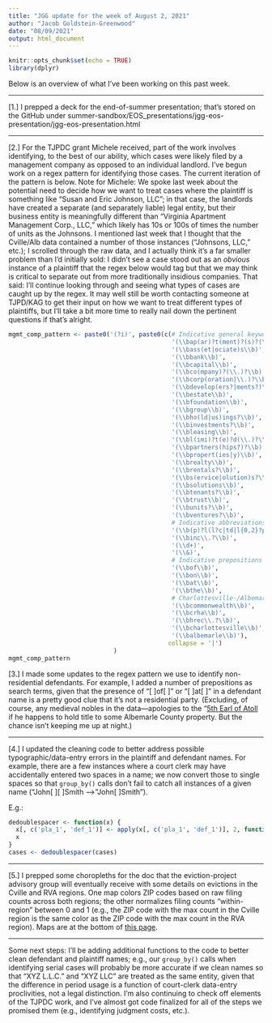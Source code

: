 ```yaml
---
title: "JGG update for the week of August 2, 2021"
author: "Jacob Goldstein-Greenwood"
date: "08/09/2021"
output: html_document
---
```


```r
knitr::opts_chunk$set(echo = TRUE)
library(dplyr)
```

Below is an overview of what I've been working on this past week.

---

[1.] I prepped a deck for the end-of-summer presentation; that's stored on the GitHub under summer-sandbox/EOS_presentations/jgg-eos-presentation/jgg-eos-presentation.html

---

[2.] For the TJPDC grant Michele received, part of the work involves identifying, to the best of our ability, which cases were likely filed by a management company as opposed to an individual landlord. I've begun work on a regex pattern for identifying those cases. The current iteration of the pattern is below. Note for Michele: We spoke last week about the potential need to decide how we want to treat cases where the plaintiff is something like "Susan and Eric Johnson, LLC"; in that case, the landlords have created a separate (and separately liable) legal entity, but their business entity is meaningfully different than "Virginia Apartment Management Corp., LLC," which likely has 10s or 100s of times the number of units as the Johnsons. I mentioned last week that I thought that the Cville/Alb data contained a number of those instances ("Johnsons, LLC," etc.); I scrolled through the raw data, and I actually think it's a far smaller problem than I'd initially sold: I didn't see a case stood out as an *obvious* instance of a plaintiff  that the regex below would tag but that we may think is critical to separate out from more traditionally insidious companies. That said: I'll continue looking through and seeing what types of cases are caught up by the regex. It may well still be worth contacting someone at TJPD/KAG to get their input on how we want to treat different types of plaintiffs, but I'll take a bit more time to really nail down the pertinent questions if that's alright.

```r
mgmt_comp_pattern <- paste0('(?i)', paste0(c(# Indicative general keywords
                                             '(\\bap(ar)?t(ment)?(s)?(\\.)?\\b)',
                                             '(\\bass(et|ociate)s\\b)',
                                             '(\\bbank\\b)',
                                             '(\\bcapital\\b)',
                                             '(\\bco(mpany)?(\\.)?\\b)',
                                             '(\\bcorp(oration|\\.)?\\b)',
                                             '(\\bdevelop(ers?|ments?)\\b)',
                                             '(\\bestate\\b)',
                                             '(\\bfoundation\\b)',
                                             '(\\bgroup\\b)',
                                             '(\\bho(ld|us)ings?\\b)',
                                             '(\\binvestments?\\b)',
                                             '(\\bleasing\\b)',
                                             '(\\bl(imi)?t(e)?d(\\.)?\\b)',
                                             '(\\bpartners(hips?)?\\b)',
                                             '(\\bpropert(ies|y)\\b)',
                                             '(\\brealty\\b)',
                                             '(\\brentals?\\b)',
                                             '(\\bs(ervice|olution)s?\\b)',
                                             '(\\bsolutions\\b)',
                                             '(\\btenants?\\b)',
                                             '(\\btrust\\b)',
                                             '(\\bunits?\\b)',
                                             '(\\bventures?\\b)',
                                             # Indicative abbreviations and characters
                                             '(\\b(p)?l(l?c|td|l{0,2}?p)\\.?\\b)',
                                             '(\\binc\\.?\\b)',
                                             '(\\d+)',
                                             '(\\&)',
                                             # Indicative prepositions and articles
                                             '(\\bof\\b)',
                                             '(\\bon\\b)',
                                             '(\\bat\\b)',
                                             '(\\bthe\\b)',
                                             # Charlottesville-/Albemarle-specific patterns
                                             '(\\bcommonwealth\\b)',
                                             '(\\bcrha\\b)',
                                             '(\\bhrec\\.?\\b)',
                                             '(\\bcharlottesville\\b)',
                                             '(\\balbemarle\\b)'),
                                            collapse = '|')
                             )
mgmt_comp_pattern
```

[3.] I made some updates to the regex pattern we use to identify non-residential defendants. For example, I added a number of prepositions as search terms, given that the presence of "[ ]of[ ]" or "[ ]at[ ]" in a defendant name is a pretty good clue that it's not a residential party. (Excluding, of course, any medieval nobles in the data---apologies to the "[5th Earl of Atoll](https://en.wikipedia.org/wiki/John_Stewart,_5th_Earl_of_Atholl") if he happens to hold title to some Albemarle County property. But the chance isn't keeping me up at night.)

---

[4.] I updated the cleaning code to better address possible typographic/data-entry errors in the plaintiff and defendant names. For example, there are a few instances where a court clerk may have accidentally entered two spaces in a name; we now convert those to single spaces so that `group_by()` calls don't fail to catch all instances of a given name ("John[ ][ ]Smith --> "John[ ]Smith").

E.g.:
```r
dedoublespacer <- function(x) {
  x[, c('pla_1', 'def_1')] <- apply(x[, c('pla_1', 'def_1')], 2, function(q) gsub('\\s{2,}', ' ', q))
  x
}
cases <- dedoublespacer(cases)
```

---

[5.] I prepped some choropleths for the doc that the eviction-project advisory group will eventually receive with some details on evictions in the Cville and RVA regions. One map colors ZIP codes based on raw filing counts across both regions; the other normalizes filing counts "within-region" between 0 and 1 (e.g., the ZIP code with the max count in the Cville region is the same color as the ZIP code with the max count in the RVA region). Maps are at the bottom of [this page](https://virginiaequitycenter.github.io/va-evictions/cville-rva-update.html).

---

Some next steps: I'll be adding additional functions to the code to better clean defendant and plaintiff names; e.g., our `group_by()` calls when identifying serial cases will probably be more accurate if we clean names so that "XYZ L.L.C." and "XYZ LLC" are treated as the same entity, given that the difference in period usage is a function of court-clerk data-entry proclivities, not a legal distinction. I'm also continuing to check off elements of the TJPDC work, and I've almost got code finalized for all of the steps we promised them (e.g., identifying judgment costs, etc.).